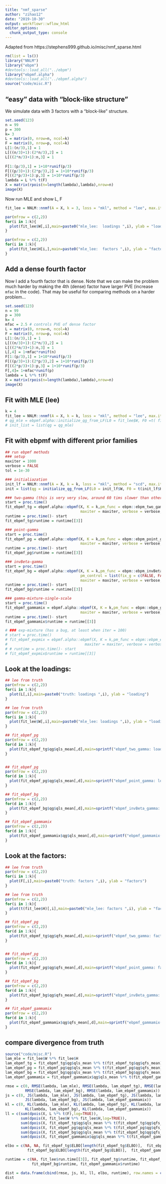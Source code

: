 ```yaml
---
title: "nmf_sparse"
author: "zihao12"
date: "2019-10-30"
output: workflowr::wflow_html
editor_options:
  chunk_output_type: console
---
```


Adapted from https://stephens999.github.io/misc/nmf_sparse.html



```r
rm(list = ls())
library("NNLM")
library("ebpm")
#devtools::load_all("../ebpm")
library("ebpmf.alpha")
#devtools::load_all("../ebpmf.alpha")
source("code/misc.R")
```



## "easy" data with "block-like structure" 
We simulate data with 3 factors with a "block-like" structure.
```r
set.seed(123)
n = 99
p = 300
k= 3
L = matrix(0, nrow=n, ncol=k)
F = matrix(0, nrow=p, ncol=k)
L[1:(n/3),1] = 1
L[((n/3)+1):(2*n/3),2] = 1
L[((2*n/3)+1):n,3] = 1
  
F[1:(p/3),1] = 1+10*runif(p/3)
F[((p/3)+1):(2*p/3),2] = 1+10*runif(p/3)
F[((2*p/3)+1):p,3] = 1+10*runif(p/3)
lambda = L %*% t(F)
X = matrix(rpois(n=length(lambda),lambda),nrow=n)
image(X)
```

Now run MLE and show L, F
```r
fit_lee = NNLM::nnmf(A = X, k = 3, loss = "mkl", method = "lee", max.iter = 10000)

par(mfrow = c(2,2))
for(i in 1:k){
  plot(fit_lee$W[,i],main=paste0("mle_lee:  loadings ",i), ylab = "loading")
}

par(mfrow = c(2,2))
for(i in 1:k){
  plot(fit_lee$H[i,],main=paste0("mle_lee:  factors ",i), ylab = "factor")
}
```




## Add a dense fourth factor
Now I add a fourth factor that is dense.
Note that we can make the problem much harder
by making the 4th (dense) factor have larger PVE (increase `mfac` in the code).
That may be useful for comparing methods on a harder problem...
```r
set.seed(123)
n = 99
p = 300
k= 4
mfac = 2.5 # controls PVE of dense factor
L = matrix(0, nrow=n, ncol=k)
F = matrix(0, nrow=p, ncol=k)
L[1:(n/3),1] = 1
L[((n/3)+1):(2*n/3),2] = 1
L[((2*n/3)+1):n,3] = 1
L[,4] = 1+mfac*runif(n)
F[1:(p/3),1] = 1+10*runif(p/3)
F[((p/3)+1):(2*p/3),2] = 1+10*runif(p/3)
F[((2*p/3)+1):p,3] = 1+10*runif(p/3)
F[,4]= 1+mfac*runif(p)
lambda = L %*% t(F)
X = matrix(rpois(n=length(lambda),lambda),nrow=n)
image(X)
```



## Fit with  MLE (lee) 
```r
k = 4
fit_lee = NNLM::nnmf(A = X, k = k, loss = "mkl", method = "lee", max.iter = 500, verbose = FALSE)
# qg_mle = ebpmf.alpha::initialize_qg_from_LF(L0 = fit_lee$W, F0 =t( fit_lee$H))
# init_list = list(qg = qg_mle)
```

## Fit with  ebpmf with different prior families 
```r
## run ebpmf methods
### setup
maxiter = 1000
verbose = FALSE
tol = 1e-30

### initialiazation
init_lf = NNLM::nnmf(A = X, k = k, loss = "mkl", method = "scd", max.iter = 20, verbose = FALSE)
init = list(qg = initialize_qg_from_LF(L0 = init_lf$W, F0 = t(init_lf$H)))

### two-gamma (this is very very slow, around 60 tims slower than others)
start = proc.time()
fit_ebpmf_tg = ebpmf.alpha::ebpmf(X, K = k,pm_func = ebpm::ebpm_two_gamma, init = init,
                                  maxiter = maxiter, verbose = verbose, tol = tol)
runtime = proc.time()- start
fit_ebpmf_tg$runtime = runtime[[3]]

### point-gamma
start = proc.time()
fit_ebpmf_pg = ebpmf.alpha::ebpmf(X, K = k,pm_func = ebpm::ebpm_point_gamma, init = init,
                                  maxiter = maxiter, verbose = verbose, tol = tol)
runtime = proc.time()- start
fit_ebpmf_pg$runtime = runtime[[3]]

### invBeta-gamma
start = proc.time()
fit_ebpmf_bg = ebpmf.alpha::ebpmf(X, K = k,pm_func = ebpm::ebpm_invBeta_gamma, init = init,
                                  pm_control = list(fix_g = c(FALSE, FALSE, FALSE)),
                                  maxiter = maxiter, verbose = verbose, tol = tol)
runtime = proc.time()- start
fit_ebpmf_bg$runtime = runtime[[3]]

### gamma-mixture-single-scale
start = proc.time()
fit_ebpmf_gammamix = ebpmf.alpha::ebpmf(X, K = k,pm_func = ebpm::ebpm_gamma_mixture_single_scale, init = init,
                                  maxiter = maxiter, verbose = verbose, tol = tol)
runtime = proc.time()- start
fit_ebpmf_gammamix$runtime = runtime[[3]]

# ### exp-mixture (has a bug, at least when iter = 100)
# start = proc.time()
# fit_ebpmf_expmix = ebpmf.alpha::ebpmf(X, K = k,pm_func = ebpm::ebpm_exponential_mixture, init = init,
#                                   maxiter = maxiter, verbose = verbose, tol = tol)
# # runtime = proc.time()- start
# fit_ebpmf_expmix$runtime = runtime[[3]]


```

<!-- ## compare runtime -->
<!-- ```{r} -->
<!-- t(list(lee = fit_lee$run.time[[3]], tg = fit_ebpmf_tg$runtime, pg = fit_ebpmf_pg$runtime, bg = fit_ebpmf_bg$runtime, gammamix = fit_ebpmf_gammamix$runtime)) -->
<!-- ``` -->

## Look at the loadings:
```r
## lee from truth
par(mfrow = c(2,2))
for(i in 1:k){
  plot(L[,i],main=paste0("truth: loadings ",i), ylab = "loading")
}

## lee from truth
par(mfrow = c(2,2))
for(i in 1:k){
  plot(fit_lee$W[,i],main=paste0("mle_lee: loadings ",i), ylab = "loading")
}

## fit_ebpmf_pg
par(mfrow = c(2,2))
for(d in 1:k){
  plot(fit_ebpmf_tg$qg$qls_mean[,d],main=sprintf("ebpmf_two_gamma: loadings %d", d), ylab = "loading")
}


## fit_ebpmf_pg
par(mfrow = c(2,2))
for(d in 1:k){
  plot(fit_ebpmf_pg$qg$qls_mean[,d],main=sprintf("ebpmf_point_gamma: loadings %d", d), ylab = "loading")
}

## fit_ebpmf_bg
par(mfrow = c(2,2))
for(d in 1:k){
  plot(fit_ebpmf_bg$qg$qls_mean[,d],main=sprintf("ebpmf_invBeta_gamma: loadings %d", d), ylab = "loading")
}

## fit_ebpmf_gammamix
par(mfrow = c(2,2))
for(d in 1:k){
  plot(fit_ebpmf_gammamix$qg$qls_mean[,d],main=sprintf("ebpmf_gammamix(single_scale): loadings %d", d), ylab = "loading")
}
```


## Look at the factors:
```r
## lee from truth
par(mfrow = c(2,2))
for(i in 1:k){
  plot(F[,i],main=paste0("truth: factors ",i), ylab = "factors")
}

## lee from truth
par(mfrow = c(2,2))
for(i in 1:k){
  plot(t(fit_lee$H)[,i],main=paste0("mle_lee: factors ",i), ylab = "factors")
}

## fit_ebpmf_pg
par(mfrow = c(2,2))
for(d in 1:k){
  plot(fit_ebpmf_tg$qg$qfs_mean[,d],main=sprintf("ebpmf_two_gamma: factors %d", d), ylab = "factors")
}


## fit_ebpmf_pg
par(mfrow = c(2,2))
for(d in 1:k){
  plot(fit_ebpmf_pg$qg$qfs_mean[,d],main=sprintf("ebpmf_point_gamma: factors %d", d), ylab = "factors")
}

## fit_ebpmf_bg
par(mfrow = c(2,2))
for(d in 1:k){
  plot(fit_ebpmf_bg$qg$qfs_mean[,d],main=sprintf("ebpmf_invBeta_gamma: factors %d", d), ylab = "factors")
}

## fit_ebpmf_gammamix
par(mfrow = c(2,2))
for(d in 1:k){
  plot(fit_ebpmf_gammamix$qg$qfs_mean[,d],main=sprintf("ebpmf_gammamix(single_scale): factors %d", d), ylab = "factors")
}
```





## compare divergence from truth
```r
source("code/misc.R")
lam_mle = fit_lee$W %*% fit_lee$H
lam_ebpmf_tg = fit_ebpmf_tg$qg$qls_mean %*% t(fit_ebpmf_tg$qg$qfs_mean)
lam_ebpmf_pg = fit_ebpmf_pg$qg$qls_mean %*% t(fit_ebpmf_pg$qg$qfs_mean)
lam_ebpmf_bg = fit_ebpmf_bg$qg$qls_mean %*% t(fit_ebpmf_bg$qg$qfs_mean)
lam_ebpmf_gammamix = fit_ebpmf_gammamix$qg$qls_mean %*% t(fit_ebpmf_gammamix$qg$qfs_mean)

rmse = c(0, RMSE(lambda, lam_mle), RMSE(lambda, lam_ebpmf_tg), RMSE(lambda, lam_ebpmf_pg),
         RMSE(lambda, lam_ebpmf_bg), RMSE(lambda, lam_ebpmf_gammamix))
js = c(0, JS(lambda, lam_mle), JS(lambda, lam_ebpmf_tg), JS(lambda, lam_ebpmf_pg),
         JS(lambda, lam_ebpmf_bg), JS(lambda, lam_ebpmf_gammamix))
kl = c(0, KL(lambda, lam_mle), KL(lambda, lam_ebpmf_tg), KL(lambda, lam_ebpmf_pg),
         KL(lambda, lam_ebpmf_bg), KL(lambda, lam_ebpmf_gammamix))
ll = c(sum(dpois(X, L %*% t(F),log=TRUE)),
       sum(dpois(X, fit_lee$W %*% fit_lee$H,log=TRUE)),
       sum(dpois(X, fit_ebpmf_tg$qg$qls_mean %*% t(fit_ebpmf_tg$qg$qfs_mean),log=TRUE)),
       sum(dpois(X, fit_ebpmf_pg$qg$qls_mean %*% t(fit_ebpmf_pg$qg$qfs_mean),log=TRUE)),
       sum(dpois(X, fit_ebpmf_bg$qg$qls_mean %*% t(fit_ebpmf_bg$qg$qfs_mean),log=TRUE)),
       sum(dpois(X, fit_ebpmf_gammamix$qg$qls_mean %*% t(fit_ebpmf_gammamix$qg$qfs_mean),log=TRUE)))

elbo = c(NA, NA, fit_ebpmf_tg$ELBO[length(fit_ebpmf_tg$ELBO)],  fit_ebpmf_pg$ELBO[length(fit_ebpmf_pg$ELBO)],
          fit_ebpmf_bg$ELBO[length(fit_ebpmf_bg$ELBO)],  fit_ebpmf_gammamix$ELBO[length(fit_ebpmf_gammamix$ELBO)])

runtime = c(NA, fit_lee$run.time[[3]], fit_ebpmf_tg$runtime, fit_ebpmf_pg$runtime, 
            fit_ebpmf_bg$runtime, fit_ebpmf_gammamix$runtime)

dist = data.frame(cbind(rmse, js, kl, ll, elbo, runtime), row.names = c("oracle","mle", "two-gamma" ,"point-gamma", "invBeta-gamma", "gammamix"))
dist
```

